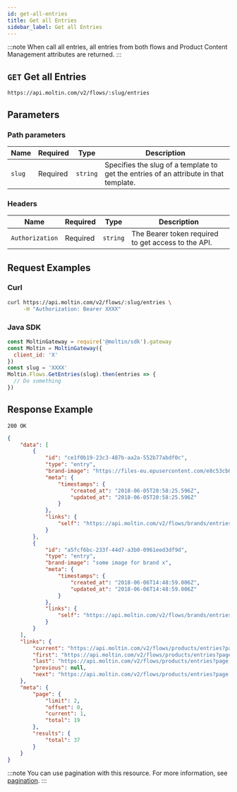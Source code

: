```yaml
---
id: get-all-entries
title: Get all Entries
sidebar_label: Get all Entries
---
```


:::note
When call all entries, all entries from both flows and Product Content Management attributes are returned.
:::

## `GET` Get all Entries

```http
https://api.moltin.com/v2/flows/:slug/entries
```

## Parameters

### Path parameters

| Name | Required | Type | Description |
| --- | --- | --- | --- |
| `slug` | Required | `string` | Specifies the slug of a template to get the entries of an attribute in that template. |

### Headers

| Name | Required | Type | Description |
| --- | --- | --- | --- |
| `Authorization` | Required | `string` | The Bearer token required to get access to the API. |

## Request Examples

### Curl

```bash
curl https://api.moltin.com/v2/flows/:slug/entries \
     -H "Authorization: Bearer XXXX"
```

### Java SDK

```javascript
const MoltinGateway = require('@moltin/sdk').gateway
const Moltin = MoltinGateway({
  client_id: 'X'
})
const slug = 'XXXX'
Moltin.Flows.GetEntries(slug).then(entries => {
  // Do something
})
```

## Response Example

`200 OK`

```json
{
    "data": [
        {
            "id": "ce1f0b19-23c3-487b-aa2a-552b77abdf0c",
            "type": "entry",
            "brand-image": "https://files-eu.epusercontent.com/e8c53cb0-120d-4ea5-8941-ce74dec06038/61118f21-14a2-466c-a84b-c30b1f900cf9.png",
            "meta": {
                "timestamps": {
                    "created_at": "2018-06-05T20:58:25.596Z",
                    "updated_at": "2018-06-05T20:58:25.596Z"
                }
            },
            "links": {
                "self": "https://api.moltin.com/v2/flows/brands/entries/ce1f0b19-23c3-487b-aa2a-552b77abdf0c"
            }
        },
        {
            "id": "a5fcf6bc-233f-44d7-a3b0-0961eed3df9d",
            "type": "entry",
            "brand-image": "some image for brand x",
            "meta": {
                "timestamps": {
                    "created_at": "2018-06-06T14:48:59.006Z",
                    "updated_at": "2018-06-06T14:48:59.006Z"
                }
            },
            "links": {
                "self": "https://api.moltin.com/v2/flows/brands/entries/a5fcf6bc-233f-44d7-a3b0-0961eed3df9d"
            }
        }
    ],
    "links": {
        "current": "https://api.moltin.com/v2/flows/products/entries?page[limit]=2&page[offset]=0",
        "first": "https://api.moltin.com/v2/flows/products/entries?page[limit]=2&page[offset]=0",
        "last": "https://api.moltin.com/v2/flows/products/entries?page[limit]=2&page[offset]=36",
        "previous": null,
        "next": "https://api.moltin.com/v2/flows/products/entries?page[limit]=2&page[offset]=2"
    },
    "meta": {
        "page": {
            "limit": 2,
            "offset": 0,
            "current": 1,
            "total": 19
        },
        "results": {
            "total": 37
        }
    }
}
```

:::note
You can use pagination with this resource. For more information, see [pagination](../../../basics/pagination.md).
:::
